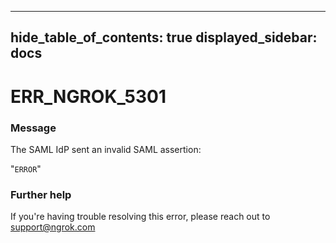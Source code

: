 

---
hide_table_of_contents: true
displayed_sidebar: docs
---


# ERR_NGROK_5301

### Message
The SAML IdP sent an invalid SAML assertion:

"`ERROR`"

<ErrorDetails error="err_ngrok_5301" />



### Further help
If you're having trouble resolving this error, please reach out to [support@ngrok.com](mailto:support@ngrok.com?subject=Help%20with%20ERR_NGROK_5301)

